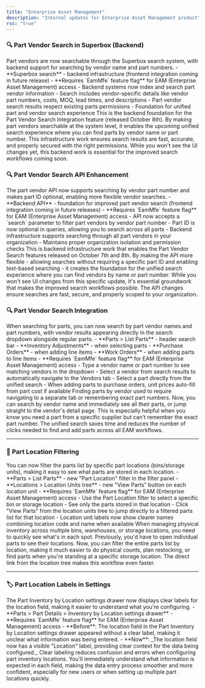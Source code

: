 ```yaml
---
title: "Enterprise Asset Management"
description: "Internal updates for Enterprise Asset Management product"
rss: "true"
---
```


<Update label="October 7, 2025" description="1 Feature Update">

### 🔍 Part Vendor Search in Superbox (Backend)

<AccordionGroup>
<Accordion title="What's New">
Part vendors are now searchable through the Superbox search system, with backend support for searching by vendor name and part numbers.
</Accordion>

<Accordion title="Where You'll See It">
- **Superbox search** - backend infrastructure (frontend integration coming in future release)
- **Requires `EamMfe` feature flag** for EAM (Enterprise Asset Management) access
</Accordion>

<Accordion title="What You Can Do">
- Backend systems now index and search part vendor information
- Search includes vendor-specific details like vendor part numbers, costs, MOQ, lead times, and descriptions
- Part vendor search results respect existing parts permissions
- Foundation for unified part and vendor search experience
</Accordion>

<Accordion title="Why This Matters">
This is the backend foundation for the Part Vendor Search Integration feature (released October 8th). By making part vendors searchable at the system level, it enables the upcoming unified search experience where you can find parts by vendor name or part number. This infrastructure work ensures search results are fast, accurate, and properly secured with the right permissions. While you won't see the UI changes yet, this backend work is essential for the improved search workflows coming soon.
</Accordion>
</AccordionGroup>

</Update>

<Update label="October 6, 2025" description="1 Feature Update">

### 🔍 Part Vendor Search API Enhancement

<AccordionGroup>
<Accordion title="What's New">
The part vendor API now supports searching by vendor part number and makes part ID optional, enabling more flexible vendor searches.
</Accordion>

<Accordion title="Where You'll See It">
- **Backend API** - foundation for improved part vendor search (frontend integration coming in future releases)
- **Requires `EamMfe` feature flag** for EAM (Enterprise Asset Management) access
</Accordion>

<Accordion title="What You Can Do">
- API now accepts a `search` parameter to filter part vendors by vendor part number
- Part ID is now optional in queries, allowing you to search across all parts
- Backend infrastructure supports searching through all part vendors in your organization
- Maintains proper organization isolation and permission checks
</Accordion>

<Accordion title="Why This Matters">
This is backend infrastructure work that enables the Part Vendor Search features released on October 7th and 8th. By making the API more flexible - allowing searches without requiring a specific part ID and enabling text-based searching - it creates the foundation for the unified search experience where you can find vendors by name or part number. While you won't see UI changes from this specific update, it's essential groundwork that makes the improved search workflows possible. The API changes ensure searches are fast, secure, and properly scoped to your organization.
</Accordion>
</AccordionGroup>

</Update>

<Update label="October 8, 2025" description="3 Feature Updates">

### 🔍 Part Vendor Search Integration

<AccordionGroup>
<Accordion title="What's New">
When searching for parts, you can now search by part vendor names and part numbers, with vendor results appearing directly in the search dropdown alongside regular parts.
</Accordion>

<Accordion title="Where You'll See It">
- **Parts > List Parts** - header search bar
- **Inventory Adjustments** - when selecting parts
- **Purchase Orders** - when adding line items
- **Work Orders** - when adding parts to line items
- **Requires `EamMfe` feature flag** for EAM (Enterprise Asset Management) access
</Accordion>

<Accordion title="What You Can Do">
- Type a vendor name or part number to see matching vendors in the dropdown
- Select a vendor from search results to automatically navigate to the Vendors tab
- Select a part directly from the unified search
- When adding parts to purchase orders, unit prices auto-fill from part cost if available
</Accordion>

<Accordion title="Why This Matters">
Finding parts by vendor used to require navigating to a separate tab or remembering exact part numbers. Now, you can search by vendor name and immediately see all their parts, or jump straight to the vendor's detail page. This is especially helpful when you know you need a part from a specific supplier but can't remember the exact part number. The unified search saves time and reduces the number of clicks needed to find and add parts across all EAM workflows.
</Accordion>
</AccordionGroup>

---

### 📍 Part Location Filtering

<AccordionGroup>
<Accordion title="What's New">
You can now filter the parts list by specific part locations (bins/storage units), making it easy to see what parts are stored in each location.
</Accordion>

<Accordion title="Where You'll See It">
- **Parts > List Parts** - new "Part Location" filter in the filter panel
- **Locations > Location Units tree** - new "View Parts" button on each location unit
- **Requires `EamMfe` feature flag** for EAM (Enterprise Asset Management) access
</Accordion>

<Accordion title="What You Can Do">
- Use the Part Location filter to select a specific bin or storage location
- See only the parts stored in that location
- Click "View Parts" from the location units tree to jump directly to a filtered parts list for that location
- Location unit labels now show clearer names combining location code and name when available
</Accordion>

<Accordion title="Why This Matters">
When managing physical inventory across multiple bins, warehouses, or storage locations, you need to quickly see what's in each spot. Previously, you'd have to open individual parts to see their locations. Now, you can filter the entire parts list by location, making it much easier to do physical counts, plan restocking, or find parts when you're standing at a specific storage location. The direct link from the location tree makes this workflow even faster.
</Accordion>
</AccordionGroup>

---

### 🏷️ Part Location Labels in Settings

<AccordionGroup>
<Accordion title="What's New">
The Part Inventory by Location settings drawer now displays clear labels for the location field, making it easier to understand what you're configuring.
</Accordion>

<Accordion title="Where You'll See It">
- **Parts > Part Details > Inventory by Location settings drawer**
- **Requires `EamMfe` feature flag** for EAM (Enterprise Asset Management) access
</Accordion>

<Accordion title="What Changed">
- **Before**: The location field in the Part Inventory by Location settings drawer appeared without a clear label, making it unclear what information was being entered.
- **Now**: _The location field now has a visible "Location" label, providing clear context for the data being configured._
</Accordion>

<Accordion title="Why This Matters">
Clear labeling reduces confusion and errors when configuring part inventory locations. You'll immediately understand what information is expected in each field, making the data entry process smoother and more confident, especially for new users or when setting up multiple part locations quickly.
</Accordion>
</AccordionGroup>

</Update>
